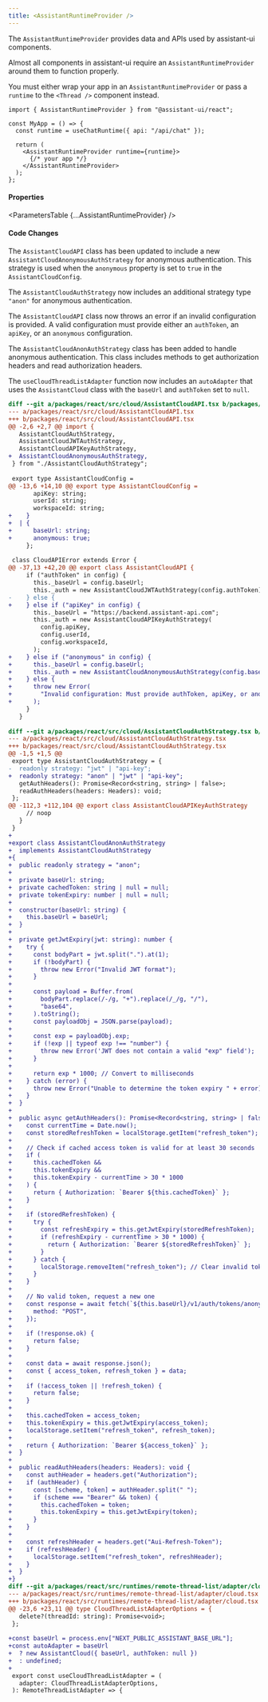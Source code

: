```yaml
---
title: <AssistantRuntimeProvider />
---
```



The `AssistantRuntimeProvider` provides data and APIs used by assistant-ui components.

Almost all components in assistant-ui require an `AssistantRuntimeProvider` around them to function properly.

You must either wrap your app in an `AssistantRuntimeProvider` or pass a `runtime` to the `<Thread />` component instead.

```tsx {1, 8, 10}
import { AssistantRuntimeProvider } from "@assistant-ui/react";

const MyApp = () => {
  const runtime = useChatRuntime({ api: "/api/chat" });

  return (
    <AssistantRuntimeProvider runtime={runtime}>
      {/* your app */}
    </AssistantRuntimeProvider>
  );
};
```

#### Properties

<ParametersTable {...AssistantRuntimeProvider} />

#### Code Changes

The `AssistantCloudAPI` class has been updated to include a new `AssistantCloudAnonymousAuthStrategy` for anonymous authentication. This strategy is used when the `anonymous` property is set to `true` in the `AssistantCloudConfig`.

The `AssistantCloudAuthStrategy` now includes an additional strategy type `"anon"` for anonymous authentication.

The `AssistantCloudAPI` class now throws an error if an invalid configuration is provided. A valid configuration must provide either an `authToken`, an `apiKey`, or an `anonymous` configuration.

The `AssistantCloudAnonAuthStrategy` class has been added to handle anonymous authentication. This class includes methods to get authorization headers and read authorization headers.

The `useCloudThreadListAdapter` function now includes an `autoAdapter` that uses the `AssistantCloud` class with the `baseUrl` and `authToken` set to `null`.

```diff
diff --git a/packages/react/src/cloud/AssistantCloudAPI.tsx b/packages/react/src/cloud/AssistantCloudAPI.tsx
--- a/packages/react/src/cloud/AssistantCloudAPI.tsx
+++ b/packages/react/src/cloud/AssistantCloudAPI.tsx
@@ -2,6 +2,7 @@ import {
   AssistantCloudAuthStrategy,
   AssistantCloudJWTAuthStrategy,
   AssistantCloudAPIKeyAuthStrategy,
+  AssistantCloudAnonymousAuthStrategy,
 } from "./AssistantCloudAuthStrategy";
 
 export type AssistantCloudConfig =
@@ -13,6 +14,10 @@ export type AssistantCloudConfig =
       apiKey: string;
       userId: string;
       workspaceId: string;
+    }
+  | {
+      baseUrl: string;
+      anonymous: true;
     };
 
 class CloudAPIError extends Error {
@@ -37,13 +42,20 @@ export class AssistantCloudAPI {
     if ("authToken" in config) {
       this._baseUrl = config.baseUrl;
       this._auth = new AssistantCloudJWTAuthStrategy(config.authToken);
-    } else {
+    } else if ("apiKey" in config) {
       this._baseUrl = "https://backend.assistant-api.com";
       this._auth = new AssistantCloudAPIKeyAuthStrategy(
         config.apiKey,
         config.userId,
         config.workspaceId,
       );
+    } else if ("anonymous" in config) {
+      this._baseUrl = config.baseUrl;
+      this._auth = new AssistantCloudAnonymousAuthStrategy(config.baseUrl);
+    } else {
+      throw new Error(
+        "Invalid configuration: Must provide authToken, apiKey, or anonymous configuration",
+      );
     }
   }
 
diff --git a/packages/react/src/cloud/AssistantCloudAuthStrategy.tsx b/packages/react/src/cloud/AssistantCloudAuthStrategy.tsx
--- a/packages/react/src/cloud/AssistantCloudAuthStrategy.tsx
+++ b/packages/react/src/cloud/AssistantCloudAuthStrategy.tsx
@@ -1,5 +1,5 @@
 export type AssistantCloudAuthStrategy = {
-  readonly strategy: "jwt" | "api-key";
+  readonly strategy: "anon" | "jwt" | "api-key";
   getAuthHeaders(): Promise<Record<string, string> | false>;
   readAuthHeaders(headers: Headers): void;
 };
@@ -112,3 +112,104 @@ export class AssistantCloudAPIKeyAuthStrategy
     // noop
   }
 }
+
+export class AssistantCloudAnonAuthStrategy
+  implements AssistantCloudAuthStrategy
+{
+  public readonly strategy = "anon";
+
+  private baseUrl: string;
+  private cachedToken: string | null = null;
+  private tokenExpiry: number | null = null;
+
+  constructor(baseUrl: string) {
+    this.baseUrl = baseUrl;
+  }
+
+  private getJwtExpiry(jwt: string): number {
+    try {
+      const bodyPart = jwt.split(".").at(1);
+      if (!bodyPart) {
+        throw new Error("Invalid JWT format");
+      }
+
+      const payload = Buffer.from(
+        bodyPart.replace(/-/g, "+").replace(/_/g, "/"),
+        "base64",
+      ).toString();
+      const payloadObj = JSON.parse(payload);
+
+      const exp = payloadObj.exp;
+      if (!exp || typeof exp !== "number") {
+        throw new Error('JWT does not contain a valid "exp" field');
+      }
+
+      return exp * 1000; // Convert to milliseconds
+    } catch (error) {
+      throw new Error("Unable to determine the token expiry " + error);
+    }
+  }
+
+  public async getAuthHeaders(): Promise<Record<string, string> | false> {
+    const currentTime = Date.now();
+    const storedRefreshToken = localStorage.getItem("refresh_token");
+
+    // Check if cached access token is valid for at least 30 seconds
+    if (
+      this.cachedToken &&
+      this.tokenExpiry &&
+      this.tokenExpiry - currentTime > 30 * 1000
+    ) {
+      return { Authorization: `Bearer ${this.cachedToken}` };
+    }
+
+    if (storedRefreshToken) {
+      try {
+        const refreshExpiry = this.getJwtExpiry(storedRefreshToken);
+        if (refreshExpiry - currentTime > 30 * 1000) {
+          return { Authorization: `Bearer ${storedRefreshToken}` };
+        }
+      } catch {
+        localStorage.removeItem("refresh_token"); // Clear invalid token
+      }
+    }
+
+    // No valid token, request a new one
+    const response = await fetch(`${this.baseUrl}/v1/auth/tokens/anonymous`, {
+      method: "POST",
+    });
+
+    if (!response.ok) {
+      return false;
+    }
+
+    const data = await response.json();
+    const { access_token, refresh_token } = data;
+
+    if (!access_token || !refresh_token) {
+      return false;
+    }
+
+    this.cachedToken = access_token;
+    this.tokenExpiry = this.getJwtExpiry(access_token);
+    localStorage.setItem("refresh_token", refresh_token);
+
+    return { Authorization: `Bearer ${access_token}` };
+  }
+
+  public readAuthHeaders(headers: Headers): void {
+    const authHeader = headers.get("Authorization");
+    if (authHeader) {
+      const [scheme, token] = authHeader.split(" ");
+      if (scheme === "Bearer" && token) {
+        this.cachedToken = token;
+        this.tokenExpiry = this.getJwtExpiry(token);
+      }
+    }
+
+    const refreshHeader = headers.get("Aui-Refresh-Token");
+    if (refreshHeader) {
+      localStorage.setItem("refresh_token", refreshHeader);
+    }
+  }
+}
diff --git a/packages/react/src/runtimes/remote-thread-list/adapter/cloud.tsx b/packages/react/src/runtimes/remote-thread-list/adapter/cloud.tsx
--- a/packages/react/src/runtimes/remote-thread-list/adapter/cloud.tsx
+++ b/packages/react/src/runtimes/remote-thread-list/adapter/cloud.tsx
@@ -23,6 +23,11 @@ type CloudThreadListAdapterOptions = {
   delete?(threadId: string): Promise<void>;
 };
 
+const baseUrl = process.env["NEXT_PUBLIC_ASSISTANT_BASE_URL"];
+const autoAdapter = baseUrl
+  ? new AssistantCloud({ baseUrl, authToken: null })
+  : undefined;
+
 export const useCloudThreadListAdapter = (
   adapter: CloudThreadListAdapterOptions,
 ): RemoteThreadListAdapter => {
```